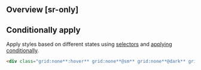 ## Overview [sr-only]
<Overview/>

## Conditionally apply
Apply styles based on different states using [selectors](/guide/state-selectors) and [applying conditionally](/guide/applying-conditionally).
```html
<div class="grid:none**:hover** grid:none**@sm** grid:none**@dark** grid:none**@print**">…</div>
```

